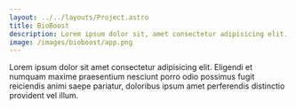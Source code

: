 ```yaml
---
layout: ../../layouts/Project.astro
title: BioBoost
description: Lorem ipsum dolor sit, amet consectetur adipisicing elit. Labore modi assumenda magni est, deserunt illum nam eveniet, temporibus nesciunt doloremque expedita, mollitia porro et ipsa exercitationem. Voluptate, illo porro. Unde.
image: /images/bioboost/app.png
---
```


Lorem ipsum dolor sit amet consectetur adipisicing elit. Eligendi et numquam maxime praesentium nesciunt porro odio possimus fugit reiciendis animi saepe pariatur, doloribus ipsum amet perferendis distinctio provident vel illum.
